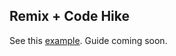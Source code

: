## Remix + Code Hike

See this [example](https://github.com/code-hike/codehike/tree/next/examples/remix). Guide coming soon.

